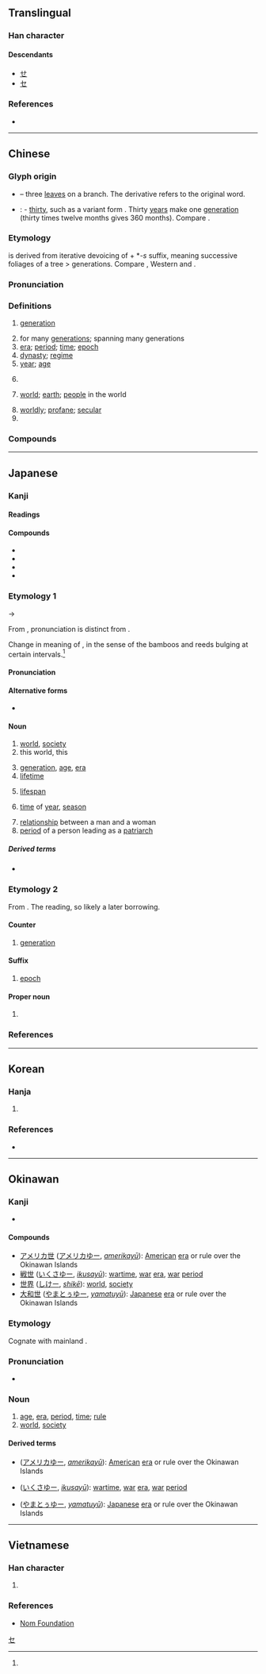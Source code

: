 {{character info/new}}
==Translingual==
{{stroke order|type=animate}}

===Han character===
{{Han char|rn=1|rad=一|as=04|sn=5|four=44717|canj=PT|ids=⿻廿𠃊,⿻七凵}}

====Descendants====
* [[せ]]
* [[セ]]

===References===
* {{Han ref|kx=0077.110|dkj=00031|dj=0155.020|hdz=10014.060|uh=4E16|ud=19990|bh=A540|bd=42304}}

----

==Chinese==
{{zh-forms|alt=丗,卋,㔺}}

===Glyph origin===
{{Han etyl}}
* {{liushu|p}} – three [[leaves]] on a branch. The derivative {{och-l|葉}} refers to the original word.
* {{liushu|ic}}: {{zh-etym-triple|十|ten}} - [[thirty]], such as a variant form {{och-l|丗}}. Thirty [[year]]s make one [[generation]] (thirty times twelve months gives 360 months). Compare {{och-l|廿|twenty|id-2}}.

===Etymology===
{{och-l|世}} is derived from iterative devoicing of {{och-l|葉|leaf|id=2}} + *''-s'' suffix, meaning successive foliages of a tree > generations. Compare {{cog|bo|ལོ་མ||leaf}}, Western {{cog|bo|ལོབ་མ||leaf}} and {{cog|bo|ལོ||year}}.

===Pronunciation===
{{zh-pron
|m=shì
|m-s=
|dg=
|c=sai3
|c-t=
|g=
|h=pfs=sṳ
|j=
|mb=si̿
|md=sié
|mn=sì/qz,tw,xm:sè
|mn_note=sì - vernacular; sè - literary; sì - literary (Zhangzhou)
|mn-t=si3
|w=2sr
|x=
|mc=y
|oc=y
|cat=n,cls,a,pn
}}

===Definitions===
{{zh-hanzi}}

# [[generation]]
#: {{zh-x|世代|generation}}
# for many [[generation]]s; spanning many generations
# [[era]]; [[period]]; [[time]]; [[epoch]]
# [[dynasty]]; [[regime]]
# [[year]]; [[age]]
# {{zh-classifier|the time of one's life}}
#: {{zh-x|一生一世|a lifetime, all of one's life}}
# [[world]]; [[earth]]; [[people]] in the world
#: {{zh-x|世界|world}}
# [[worldly]]; [[profane]]; [[secular]]
# {{surname|lang=zh}}

===Compounds===
{{zh-der|一世|三世|上世|上新世|下世|不世|不偶世|世上|世世代代|世主|世事|世交|世人|世仇|世代|世伯|世侄|世俗|世傳|世儒|世兄|世典|世務|世及|世叔|世味|世嗣宦族|世外桃源|世好|世婦|世子|世家|世尊|世局|世居|世弟|世德|世恩錄|世情|世態|世故|世教|世新大學|世族|世業|世母|世法|世海他人|世父|世牒|世界|世系|世紀|世綵堂|世胄|世胙|世臺|世表|世襲|世論|世說新語|世誼|世講|世譜|世貿中心|世路|世運|世道|世醫|世間|世面|世風|並世|中世|中新世|九世之仇|亂世|二世|五世其昌|五濁惡世|人世|今世|來世|偷世竊名|傲世|傳世|傾世|元世祖|先世|入世|兩世姻緣|公諸於世|再世|冠世之才|出世|前世|勸世|化世|半世|即世|厭世|厲世摩鈍|去世|叔世|古新世|名世|命世|問世|喻世明言|在世|塵世|夙世冤家|夙世因緣|大同之世|夷世|奕世|媚世|季世|家世|宿世|就世|希世|平世|幻世|度世|後世|御世|忿世嫉俗|忿世嫉邪|怨世罵時|惑世盜名|慢世|憤世|應世|才為世出|故世|救世|敦世厲俗|明世|時世|時移世易|時移世異|時移世變|晚世|晻世|暮世|曠世|曲學阿世|末世|棄世|欺世亂俗|欺世惑俗|欺世盜名|欺世罔俗|欺世釣譽|永世|沒世|治世|泉世|洪積世|流傳於世|浮世|涉世|淑世|混世魔王|清世|渾世|濁世|濟世|濟時拯世|無補於世|玩世|現世|生生世世|用世|當世|疾世憤俗|百世|盛世|盜名欺世|盡世|知人論世|矯世|萬世|稀世|立世|累世|絕世|經世|緯世|繫世|聞名於世|背世|與世俯仰|與世偃仰|與世沉浮|與世浮沉|與世無爭|與世長辭|與世靡爭|舉世|華胥世|蓋世|處世|衰世|見世報|覺世|觀世音|詭辭欺世|謝世|譁世取寵|警世|超世之才|超世拔俗|超世絕俗|超世絕倫|身世|輕世傲物|轉世|辟世|辭世|迍邅之世|近世|逃世|逝世|逢世|逸世超群|遁世|過世|違世遁俗|遯世|遺世|避世|邁世|邪世|醒世|重世|釣名欺世|長世|閱世|降世|陰世|陽世|隔世|隨世沉浮|離世|面世|風世勵俗|驚世駭俗|高世|創世|老世陳}}

----

==Japanese==

===Kanji===
{{ja-kanji|grade=3|rs=一04}}

====Readings====
{{ja-readings
|goon=せ
|kanon=せい
|kun=よ-
|nanori=とし, ゆ, ゆき
}}

====Compounds====
{{der-top|Compounds}}
* {{ja-r|世%界|せ%かい}}
* {{ja-r|世%紀|せい%き}}
* {{ja-r|世%辞|せ%じ}}
* {{ja-r|永%世|えい%せい}}
{{der-bottom}}

===Etymology 1===
{{ja-kanjitab|よ|yomi=k}}
{{IPAfont|⟨yo<sub>2</sub>⟩}} → {{IPAchar|/yo/}}

From {{inh|ja|ojp|sort=よ|-}}, pronunciation is distinct from {{m|ja|夜|ts=yo<sub>1</sub>|t=night, nighttime}}.

Change in meaning of {{m|ja|節|tr=yo}}, in the sense of the bamboos and reeds bulging at certain intervals.<ref name="DJR"/>

====Pronunciation====
{{ja-pron|y=k|よ|acc=1|acc2=0|acc_ref=DJR|acc2_ref=DJR}}

====Alternative forms====
* {{ja-l|代}}

====Noun====
{{ja-noun|よ}}

# [[world]], [[society]]
# this world, this {{w|life}}
#: {{synonyms|ja|俗世間|tr=zoku seken}}
# [[generation]], [[age]], [[era]]
# [[lifetime]]
#: {{synonyms|ja|一生|tr=isshō}}
# [[lifespan]]
#: {{synonyms|ja|寿命|tr=jumyō}}
# [[time]] of [[year]], [[season]]
#: {{synonyms|ja|時節|tr=jisetsu|時期|tr2=jiki|折|tr3=ori}}
# [[relationship]] between a man and a woman
# [[period]] of a person leading as a [[patriarch]] {{rfv-sense|ja}}

=====Derived terms=====
{{der-top}}
* {{ja-r|神%世|かみ%よ}}
{{der-bottom}}

===Etymology 2===
{{ja-kanjitab|せい|yomi=o}}
From {{der|ja|ltc|sort=せい|-}} {{ltc-l|世}}. The ''{{ll|ja|漢音|kan'on}}'' reading, so likely a later borrowing.

====Counter====
{{ja-pos|counter|せい}}

# [[generation]]
#: {{ja-usex|ルパン三'''世'''|^ルパン-さん'''せい'''|{{w|Lupin the Third|Lupin the '''Third'''}}}}

====Suffix====
{{ja-pos|suffix|せい}}

# {{lb|ja|geology|sort=せい}} [[epoch]]

====Proper noun====
{{ja-pos|proper|せい}}

# {{given name|female|lang=ja|A=a|sort=せい}}

===References===
<references/>

[[Category:Han characters from which katakana were derived|セ]]

----

==Korean==

===Hanja===
{{ko-hanja|hangeul=세|rv=se|mr=se|y=sey|eumhun=인간|ehrv=in-gan|ehmr=in'gan|ehy=}}

# {{defn|lang=ko|sort=一04}}

===References===
* {{Hanja ref|nav=10081}}

----

==Okinawan==

===Kanji===
{{head|ryu|kanji}}

* {{ja-readings|kun=[[ゆー]] (yū)|on=[[し]] (shi)}}

====Compounds====
{{der-top|Compounds}}
* [[アメリカ世]] ([[アメリカゆー]], ''[[amerikayū]]''): [[American]] [[era]] or rule over the Okinawan Islands
* [[戦世]] ([[いくさゆー]], ''[[ikusayū]]''): [[wartime]], [[war]] [[era]], [[war]] [[period]]
* [[世界]] ([[しけー]], ''[[shikē]]''): [[world]], [[society]]
* [[大和世]] ([[やまとぅゆー]], ''[[yamatuyū]]''): [[Japanese]] [[era]] or rule over the Okinawan Islands
{{der-bottom}}

===Etymology===
Cognate with mainland {{cog|ja|世|tr=yo}}.

===Pronunciation===
* {{IPA|/juː/|lang=ryu}}

===Noun===
{{head|ryu|noun|hiragana|ゆー|romaji|yū}}

# [[age]], [[era]], [[period]], [[time]]; [[rule]]
# [[world]], [[society]]

====Derived terms====
* {{l|ryu|アメリカ世}} ([[アメリカゆー]], ''[[amerikayū]]''): [[American]] [[era]] or rule over the Okinawan Islands
* {{l|ryu|戦世}} ([[いくさゆー]], ''[[ikusayū]]''): [[wartime]], [[war]] [[era]], [[war]] [[period]]
* {{l|ryu|大和世}} ([[やまとぅゆー]], ''[[yamatuyū]]''): [[Japanese]] [[era]] or rule over the Okinawan Islands

----

==Vietnamese==

===Han character===
{{vi-hantu|[[thế]], [[thá]], [[thé]], [[thể]]|rs=一04}}

# {{defn|lang=vi|sort=一04}}

===References===
* [http://nomfoundation.org/common/nom_details.php?codepoint=4e16 Nom Foundation]